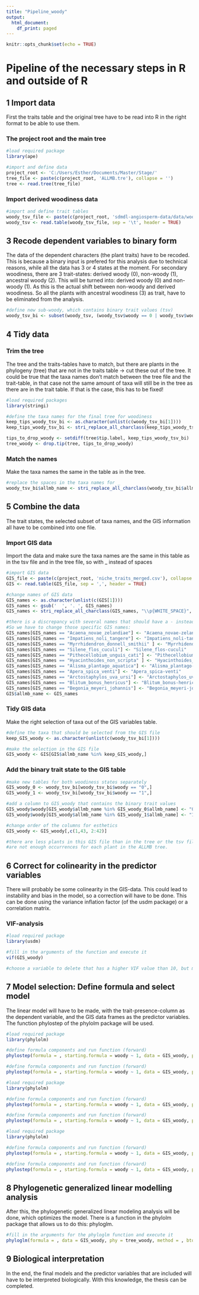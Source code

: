 ```yaml
---
title: "Pipeline_woody"
output:
  html_document:
    df_print: paged
---
```


```r
knitr::opts_chunk$set(echo = TRUE)
```

# Pipeline of the necessary steps in R and outside of R

## 1 Import data

First the traits table and the original tree have to be read into R in the right format to be able to use them. 

### The project root and the main tree
```r
#load required package
library(ape)

#import and define data
project_root <- 'C:/Users/Esther/Documents/Master/Stage/'
tree_file <- paste(c(project_root, 'ALLMB.tre'), collapse = '')
tree <- read.tree(tree_file)
```

### Import derived woodiness data
```r
#import and define trait tables
woody_tsv_file <- paste(c(project_root, 'sdmdl-angiosperm-data/data/woody.tsv'), collapse = '')
woody_tsv <- read.table(woody_tsv_file, sep = '\t', header = TRUE)
```

## 3 Recode dependent variables to binary form

The data of the dependent characters (the plant traits) have to be recoded. This is because a binary 
input is prefered for this analysis due to technical reasons, while all the data has 3 or 4 states at the
moment. For secondary woodiness, there are 3 trait-states: derived woody (0), non-woody (1), ancestral woody (2). 
This will be turned into: derived woody (0) and non-woody (1). As this is the actual shift between 
non-woody and derived woodiness. So all the plants with ancestral woodiness (3) as trait, have to be 
eliminated from the analysis. 

```r
#define new sub-woody, which contains binary trait values (tsv)
woody_tsv_bi <- subset(woody_tsv, (woody_tsv$woody == 0 | woody_tsv$woody ==1))
```

## 4 Tidy data

### Trim the tree
The tree and the traits-tables have to match, but there are plants in the phylogeny (tree) that are 
not in the traits table -> cut these out of the tree. It could be true that the taxa names don't 
match between the tree file and the trait-table, in that case not the same amount of taxa will still
be in the tree as there are in the trait table. If that is the case, this has to be fixed!

```r
#load required packages 
library(stringi)

#define the taxa names for the final tree for woodiness
keep_tips_woody_tsv_bi <- as.character(unlist(c(woody_tsv_bi[1]))) 
keep_tips_woody_tsv_bi <- stri_replace_all_charclass(keep_tips_woody_tsv_bi, "\\p{WHITE_SPACE}", "_")

tips_to_drop_woody <- setdiff(tree$tip.label, keep_tips_woody_tsv_bi)
tree_woody <- drop.tip(tree, tips_to_drop_woody)
```

### Match the names
Make the taxa names the same in the table as in the tree. 
```r
#replace the spaces in the taxa names for _ 
woody_tsv_bi$allmb_name <- stri_replace_all_charclass(woody_tsv_bi$allmb_name, "\\p{WHITE_SPACE}", "_")
```

## 5 Combine the data

The trait states, the selected subset of taxa names, and the GIS information all have to be combined into one file. 

### Import GIS data
Import the data and make sure the taxa names are the same in this table as in the tsv file and in the tree file,
so with _ instead of spaces 
```r
#import GIS data
GIS_file <- paste(c(project_root, 'niche_traits_merged.csv'), collapse = '')
GIS <- read.table(GIS_file, sep = ',', header = TRUE)

#change names of GIS data 
GIS_names <- as.character(unlist(c(GIS[1])))
GIS_names <- gsub('  ', '. ', GIS_names)
GIS_names <- stri_replace_all_charclass(GIS_names, "\\p{WHITE_SPACE}", "_")

#there is a discrepancy with several names that should have a - instead of a _ in some places. 
#So we have to change those specific GIS names:
GIS_names[GIS_names == "Acaena_novae_zelandiae"] <- "Acaena_novae-zelandiae"
GIS_names[GIS_names == "Impatiens_noli_tangere"] <- "Impatiens_noli-tangere"  
GIS_names[GIS_names == "Myrrhidendron_donnell_smithii" ] <- "Myrrhidendron_donnell-smithii" 
GIS_names[GIS_names == "Silene_flos_cuculi"] <- "Silene_flos-cuculi"
GIS_names[GIS_names == "Pithecellobium_unguis_cati"] <- "Pithecellobium_unguis-cati"
GIS_names[GIS_names == "Hyacinthoides_non_scripta" ] <- "Hyacinthoides_non-scripta" 
GIS_names[GIS_names == "Alisma_plantago_aquatica"] <- "Alisma_plantago-aquatica" 
GIS_names[GIS_names == "Apera_spica_venti"] <- "Apera_spica-venti"
GIS_names[GIS_names == "Arctostaphylos_uva_ursi"] <- "Arctostaphylos_uva-ursi"
GIS_names[GIS_names == "Blitum_bonus_henricus"] <- "Blitum_bonus-henricus"
GIS_names[GIS_names == "Begonia_meyeri_johannis"] <- "Begonia_meyeri-johannis"
GIS$allmb_name <- GIS_names
```

### Tidy GIS data
Make the right selection of taxa out of the GIS variables table. 
```r
#define the taxa that should be selected from the GIS file
keep_GIS_woody <- as.character(unlist(c(woody_tsv_bi[1])))

#make the selection in the GIS file
GIS_woody <- GIS[GIS$allmb_name %in% keep_GIS_woody,]
```

### Add the binary trait state to the GIS table
```r
#make new tables for both woodiness states separately 
GIS_woody_0 <- woody_tsv_bi[woody_tsv_bi$woody == "0",]
GIS_woody_1 <- woody_tsv_bi[woody_tsv_bi$woody == "1",]

#add a column to GIS_woody that contains the binary trait values
GIS_woody$woody[GIS_woody$allmb_name %in% GIS_woody_0$allmb_name] <- "0"  
GIS_woody$woody[GIS_woody$allmb_name %in% GIS_woody_1$allmb_name] <- "1"  

#change order of the columns for esthetics
GIS_woody <- GIS_woody[,c(1,43, 2:42)]

#there are less plants in this GIS file than in the tree or the tsv file, this makes sense as there
#are not enough occurrences for each plant in the ALLMB tree. 
```

## 6 Correct for colinearity in the predictor variables

There will probably be some colinearity in the GIS-data. This could lead to instability and bias in the model, 
so a correction will have to be done. This can be done using the variance inflation factor (of the usdm package)
or a correlation matrix. 

### VIF-analysis
```r
#load required package
library(usdm)

#fill in the arguments of the function and execute it 
vif(GIS_woody)

#choose a variable to delete that has a higher VIF value than 10, but make sure it makes sense in terms of biology 
```

## 7 Model selection: Define formula and select model 

The linear model will have to be made, with the trait-presence-column as the dependent variable, and the 
GIS data frames as the predictor variables. The function phylostep of the phylolm package will be used. 

```r
#load required package
library(phylolm)

#define formula components and run function (forward)
phylostep(formula = , starting.formula = woody ~ 1, data = GIS_woody, phy = tree_woody, model = "BM", direction = "forward", trace = 2)

#define formula components and run function (forward)
phylostep(formula = , starting.formula = woody ~ 1, data = GIS_woody, phy = tree_woody, model = "BM", direction = "both", trace = 2)
```

```r
#load required package
library(phylolm)

#define formula components and run function (forward)
phylostep(formula = , starting.formula = woody ~ 1, data = GIS_woody, phy = tree_woody, model = "OUrandomRoot", direction = "forward", trace = 2)

#define formula components and run function (forward)
phylostep(formula = , starting.formula = woody ~ 1, data = GIS_woody, phy = tree_woody, model = "OUrandomRoot", direction = "both", trace = 2)
```

```r
#load required package
library(phylolm)

#define formula components and run function (forward)
phylostep(formula = , starting.formula = woody ~ 1, data = GIS_woody, phy = tree_woody, model = "OUfixedRoot", direction = "forward", trace = 2)

#define formula components and run function (forward)
phylostep(formula = , starting.formula = woody ~ 1, data = GIS_woody, phy = tree_woody, model = "OUfixedRoot", direction = "both", trace = 2)
```
## 8 Phylogenetic generalized linear modelling analysis

After this, the phylogenetic generalized linear modeling analysis will be done, which optimizes the model. 
There is a function in the phylolm package that allows us to do this: phyloglm. 

```r
#fill in the arguments for the phyloglm function and execute it
phyloglm(formula = , data = GIS_woody, phy = tree_woody, method = , btol = , log.alpha.bound = , start.beta = , start.alpha = , boot = , full.matrix = )
```

## 9 Biological interpretation

In the end, the final models and the predictor variables that are included will have to be interpreted biologically. 
With this knowledge, the thesis can be completed. 
